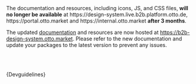 

<b2b-alert type='warning' opened='true' size='large' has-close-button='false'>
The documentation and resources, including icons, JS, and CSS files, <strong>will no longer be available</strong> at https://design-system.live.b2b.platform.otto.de, https://portal.otto.market and https://internal.otto.market <strong>after 3 months</strong>.

The updated [documentation](https://b2b-design-system.otto.market) and resources are now hosted at https://b2b-design-system.otto.market.
Please refer to the new documentation and update your packages to the latest version to prevent any issues.
</b2b-alert>

<br />
<br />

<Meta title="Guidelines/Contribution" />

<Markdown>{Devguidelines}</Markdown>
